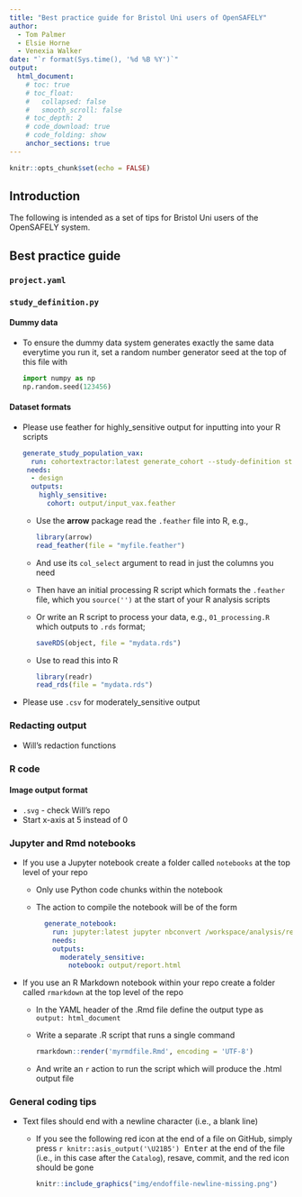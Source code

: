 ```yaml
---
title: "Best practice guide for Bristol Uni users of OpenSAFELY"
author:
  - Tom Palmer
  - Elsie Horne
  - Venexia Walker
date: "`r format(Sys.time(), '%d %B %Y')`"
output:
  html_document:
    # toc: true
    # toc_float:
    #   collapsed: false
    #   smooth_scroll: false
    # toc_depth: 2
    # code_download: true
    # code_folding: show
    anchor_sections: true
---
```


```r
knitr::opts_chunk$set(echo = FALSE)
```

## Introduction 

The following is intended as a set of tips for Bristol Uni users of the OpenSAFELY system.

## Best practice guide{.tabset .tabset-pills .tabset-fade} 

### `project.yaml`

### `study_definition.py`

#### Dummy data
- To ensure the dummy data system generates exactly the same data everytime you run it, set a random number generator seed at the top of this file with

    ``` python
    import numpy as np
    np.random.seed(123456)
    ```

#### Dataset formats
- Please use feather for highly_sensitive output for inputting into your R scripts  

    ``` yaml
    generate_study_population_vax:
      run: cohortextractor:latest generate_cohort --study-definition study_definition_vax --output-format feather
     needs: 
      - design
      outputs:
        highly_sensitive:
          cohort: output/input_vax.feather
    ```  
  - Use the **arrow** package read the `.feather` file into R, e.g.,  
  
    ``` r
    library(arrow)
    read_feather(file = "myfile.feather")
    ```  
  - And use its `col_select` argument to read in just the columns you need   
  - Then have an initial processing R script which formats the `.feather` file, which you `source('')` at the start of your R analysis scripts  
  - Or write an R script to process your data, e.g., `01_processing.R` which outputs to `.rds` format; 
  
    ``` r
    saveRDS(object, file = "mydata.rds")
    ```  
  - Use to read this into R  

    ``` r
    library(readr)
    read_rds(file = "mydata.rds")
    ```  
  
<!--
  - Alternatively, use the **vroom** package, the `vroom::vroom()` function has the `col_sel` argument
-->

  - Please use `.csv` for moderately_sensitive output

### Redacting output

- Will's redaction functions

### R code

#### Image output format

- `.svg` - check Will's repo
- Start x-axis at 5 instead of 0

### Jupyter and Rmd notebooks

- If you use a Jupyter notebook create a folder called `notebooks` at the top level of your repo
  - Only use Python code chunks within the notebook
  - The action to compile the notebook will be of the form

    ``` yaml
      generate_notebook:
        run: jupyter:latest jupyter nbconvert /workspace/analysis/report.ipynb --execute --to html --template basic --output-dir=/workspace/output --ExecutePreprocessor.timeout=86400 --no-input
        needs:
        outputs:
          moderately_sensitive:
            notebook: output/report.html
    ```

- If you use an R Markdown notebook within your repo create a folder called `rmarkdown` at the top level of the repo
  - In the YAML header of the .Rmd file define the output type as `output: html_document`
  - Write a separate .R script that runs a single command 
  
    ``` r
    rmarkdown::render('myrmdfile.Rmd', encoding = 'UTF-8') 
    ```  
  - And write an `r` action to run the script which will produce the .html output file

### General coding tips

- Text files should end with a newline character (i.e., a blank line)
  - If you see the following red icon at the end of a file on GitHub, simply press <kbd>`r knitr::asis_output('\U21B5')` Enter</kbd> at the end of the file (i.e., in this case after the `Catalog`), resave, commit, and the red icon should be gone  
    ```r
    knitr::include_graphics("img/endoffile-newline-missing.png")
    ```  
